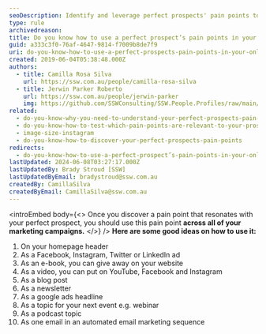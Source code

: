 ```yaml
---
seoDescription: Identify and leverage perfect prospects' pain points to create targeted online marketing campaigns that drive conversions and build brand loyalty.
type: rule
archivedreason:
title: Do you know how to use a perfect prospect’s pain points in your online marketing?
guid: a333c3f0-76af-4647-9814-f7009b8de7f9
uri: do-you-know-how-to-use-a-perfect-prospects-pain-points-in-your-online-marketing
created: 2019-06-04T05:38:48.000Z
authors:
  - title: Camilla Rosa Silva
    url: https://ssw.com.au/people/camilla-rosa-silva
  - title: Jerwin Parker Roberto
    url: https://ssw.com.au/people/jerwin-parker
    img: https://github.com/SSWConsulting/SSW.People.Profiles/raw/main/Jerwin-Parker/Images/Jerwin-Parker-Profile.jpg
related:
  - do-you-know-why-you-need-to-understand-your-perfect-prospects-pain-points
  - do-you-know-how-to-test-which-pain-points-are-relevant-to-your-prospect
  - image-size-instagram
  - do-you-know-how-to-discover-your-perfect-prospects-pain-points
redirects:
  - do-you-know-how-to-use-a-perfect-prospect’s-pain-points-in-your-online-marketing
lastUpdated: 2024-06-08T03:27:17.000Z
lastUpdatedBy: Brady Stroud [SSW]
lastUpdatedByEmail: bradystroud@ssw.com.au
createdBy: CamillaSilva
createdByEmail: CamillaSilva@ssw.com.au
---
```


<introEmbed
  body={<>
Once you discover a pain point that resonates with your perfect prospect, you should use this pain point **across all of
your marketing campaigns.**
  </>}
/>
**Here are some good ideas on how to use it:**

1. On your homepage header
2. As a Facebook, Instagram, Twitter or LinkedIn ad
3. As an e-book, you can give away on your website
4. As a video, you can put on YouTube, Facebook and Instagram
5. As a blog post
6. As a newsletter
7. As a google ads headline
8. As a topic for your next event e.g. webinar
9. As a podcast topic
10. As one email in an automated email marketing sequence
